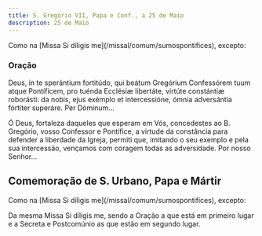 ```yaml
---
title: S. Gregório VII, Papa e Conf., a 25 de Maio
description: 25 de Maio
---
```


<aside>
  Como na [Missa Si díligis me](/missal/comum/sumospontifices), excepto:
</aside>

### Oração

<div class="side-by-side not-content">

Deus, in te sperántium fortitúdo, qui beátum Gregórium Confessórem tuum atque Pontíficem, pro tuénda Ecclésiæ libertáte, virtúte constántiæ roborásti: da nobis, ejus exémplo et intercessióne, ómnia adversántia fórtiter superáre. Per Dóminum...

Ó Deus, fortaleza daqueles que esperam em Vós, concedestes ao B. Gregório, vosso Confessor e Pontífice, a virtude da constância para defender a liberdade da Igreja, permiti que, imitando o seu exemplo e pela sua intercessão, vençamos com coragem todas as adversidade. Por nosso Senhor...

</div>

## Comemoração de S. Urbano, Papa e Mártir

<aside>
Como na [Missa Si díligis me](/missal/comum/sumospontifices), excepto:

Da mesma Missa Si díligis me, sendo a Oração a que está em primeiro lugar e a Secreta e Postcomúnio as que estão em segundo lugar.

</aside>
